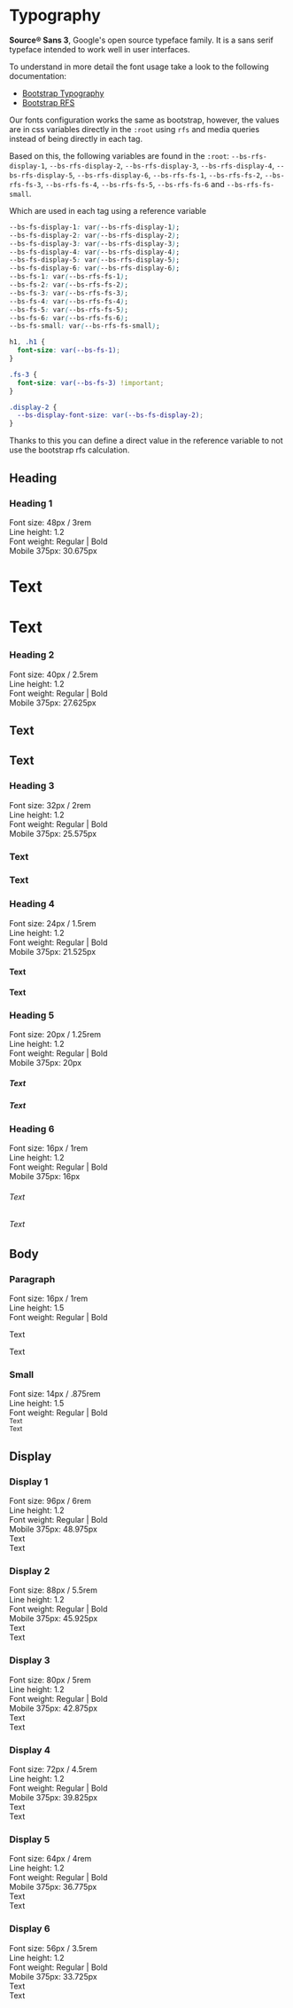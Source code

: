 
<Meta title="Design System/Typography" />

# Typography

**Source® Sans 3**, Google's open source typeface family. It is a sans serif typeface intended to work well in user interfaces.

To understand in more detail the font usage take a look to the following documentation:

+ [Bootstrap Typography](https://getbootstrap.com/docs/5.3/content/typography/)
+ [Bootstrap RFS](https://getbootstrap.com/docs/5.3/getting-started/rfs/)

Our fonts configuration works the same as bootstrap, however, the values are in css variables directly in the `:root`
using `rfs` and media queries instead of being directly in each tag.

Based on this, the following variables are found in the `:root`: `--bs-rfs-display-1`, `--bs-rfs-display-2`,
`--bs-rfs-display-3`, `--bs-rfs-display-4`, `--bs-rfs-display-5`, `--bs-rfs-display-6`, `--bs-rfs-fs-1`,
`--bs-rfs-fs-2`, `--bs-rfs-fs-3`, `--bs-rfs-fs-4`, `--bs-rfs-fs-5`, `--bs-rfs-fs-6` and `--bs-rfs-fs-small`.

Which are used in each tag using a reference variable

```css
--bs-fs-display-1: var(--bs-rfs-display-1);
--bs-fs-display-2: var(--bs-rfs-display-2);
--bs-fs-display-3: var(--bs-rfs-display-3);
--bs-fs-display-4: var(--bs-rfs-display-4);
--bs-fs-display-5: var(--bs-rfs-display-5);
--bs-fs-display-6: var(--bs-rfs-display-6);
--bs-fs-1: var(--bs-rfs-fs-1);
--bs-fs-2: var(--bs-rfs-fs-2);
--bs-fs-3: var(--bs-rfs-fs-3);
--bs-fs-4: var(--bs-rfs-fs-4);
--bs-fs-5: var(--bs-rfs-fs-5);
--bs-fs-6: var(--bs-rfs-fs-6);
--bs-fs-small: var(--bs-rfs-fs-small);
```

```css
h1, .h1 {
  font-size: var(--bs-fs-1);
}

.fs-3 {
  font-size: var(--bs-fs-3) !important;
}

.display-2 {
  --bs-display-font-size: var(--bs-fs-display-2);
}
```

Thanks to this you can define a direct value in the reference variable to not use the bootstrap rfs calculation.


## Heading

<Canvas>
  <div className="container">
    <div className="row align-items-center mb-4">
      <div className="col">
        <h3 className="fs-5">Heading 1</h3>
        <div className="small text-gray-500">
          <div>Font size: 48px / 3rem</div>
          <div>Line height: 1.2</div>
          <div>Font weight: Regular | Bold</div>
          <div>Mobile 375px: 30.675px</div>
        </div>
      </div>
      <div className="col">
        <h1 className="fw-normal">Text</h1>
      </div>
      <div className="col">
        <h1>Text</h1>
      </div>
    </div>
    <div className="row align-items-center mb-4">
      <div className="col">
        <h3 className="fs-5">Heading 2</h3>
        <div className="small text-gray-500">
          <div>Font size: 40px / 2.5rem</div>
          <div>Line height: 1.2</div>
          <div>Font weight: Regular | Bold</div>
          <div>Mobile 375px: 27.625px</div>
        </div>
      </div>
      <div className="col">
        <h2 className="fw-normal">Text</h2>
      </div>
      <div className="col">
        <h2>Text</h2>
      </div>
    </div>
    <div className="row align-items-center mb-4">
      <div className="col">
        <h3 className="fs-5">Heading 3</h3>
        <div className="small text-gray-500">
          <div>Font size: 32px / 2rem</div>
          <div>Line height: 1.2</div>
          <div>Font weight: Regular | Bold</div>
          <div>Mobile 375px: 25.575px</div>
        </div>
      </div>
      <div className="col">
        <h3 className="fw-normal">Text</h3>
      </div>
      <div className="col">
        <h3>Text</h3>
      </div>
    </div>
    <div className="row align-items-center mb-4">
      <div className="col">
        <h3 className="fs-5">Heading 4</h3>
        <div className="small text-gray-500">
          <div>Font size: 24px / 1.5rem</div>
          <div>Line height: 1.2</div>
          <div>Font weight: Regular | Bold</div>
          <div>Mobile 375px: 21.525px</div>
        </div>
      </div>
      <div className="col">
        <h4 className="fw-normal">Text</h4>
      </div>
      <div className="col">
        <h4>Text</h4>
      </div>
    </div>
    <div className="row align-items-center mb-4">
      <div className="col">
        <h3 className="fs-5">Heading 5</h3>
        <div className="small text-gray-500">
          <div>Font size: 20px / 1.25rem</div>
          <div>Line height: 1.2</div>
          <div>Font weight: Regular | Bold</div>
          <div>Mobile 375px: 20px</div>
        </div>
      </div>
      <div className="col">
        <h5 className="fw-normal">Text</h5>
      </div>
      <div className="col">
        <h5>Text</h5>
      </div>
    </div>
    <div className="row align-items-center mb-4">
      <div className="col">
        <h3 className="fs-5">Heading 6</h3>
        <div className="small text-gray-500">
          <div>Font size: 16px / 1rem</div>
          <div>Line height: 1.2</div>
          <div>Font weight: Regular | Bold</div>
          <div>Mobile 375px: 16px</div>
        </div>
      </div>
      <div className="col">
        <h6 className="fw-normal">Text</h6>
      </div>
      <div className="col">
        <h6>Text</h6>
      </div>
    </div>
  </div>
</Canvas>

## Body

<Canvas>
  <div className="container">
    <div className="row align-items-center mb-4">
      <div className="col">
        <h3 className="fs-5">Paragraph</h3>
        <div className="small text-gray-500">
          <div>Font size: 16px / 1rem</div>
          <div>Line height: 1.5</div>
          <div>Font weight: Regular | Bold</div>
        </div>
      </div>
      <div className="col">
        <p>Text</p>
      </div>
      <div className="col">
        <p className="fw-bold">Text</p>
      </div>
    </div>
    <div className="row align-items-center mb-4">
      <div className="col">
        <h3 className="fs-5">Small</h3>
        <div className="small text-gray-500">
          <div>Font size: 14px / .875rem</div>
          <div>Line height: 1.5</div>
          <div>Font weight: Regular | Bold</div>
        </div>
      </div>
      <div className="col">
        <small className="small">Text</small>
      </div>
      <div className="col">
        <small className="fw-bold">Text</small>
      </div>
    </div>
  </div>
</Canvas>

## Display

<Canvas>
  <div className="container">
    <div className="row align-items-center mb-4">
      <div className="col">
        <h3 className="fs-5">Display 1</h3>
        <div className="small text-gray-500">
          <div>Font size: 96px / 6rem</div>
          <div>Line height: 1.2</div>
          <div>Font weight: Regular | Bold</div>
          <div>Mobile 375px: 48.975px</div>
        </div>
      </div>
      <div className="col">
        <span className="display-1">Text</span>
      </div>
      <div className="col">
        <span className="display-1 fw-bold">Text</span>
      </div>
    </div>
    <div className="row align-items-center mb-4">
      <div className="col">
        <h3 className="fs-5">Display 2</h3>
        <div className="small text-gray-500">
          <div>Font size: 88px / 5.5rem</div>
          <div>Line height: 1.2</div>
          <div>Font weight: Regular | Bold</div>
          <div>Mobile 375px: 45.925px</div>
        </div>
      </div>
      <div className="col">
        <span className="display-2">Text</span>
      </div>
      <div className="col">
        <span className="display-2 fw-bold">Text</span>
      </div>
    </div>
    <div className="row align-items-center mb-4">
      <div className="col">
        <h3 className="fs-5">Display 3</h3>
        <div className="small text-gray-500">
          <div>Font size: 80px / 5rem</div>
          <div>Line height: 1.2</div>
          <div>Font weight: Regular | Bold</div>
          <div>Mobile 375px: 42.875px</div>
        </div>
      </div>
      <div className="col">
        <span className="display-3">Text</span>
      </div>
      <div className="col">
        <span className="display-3 fw-bold">Text</span>
      </div>
    </div>
    <div className="row align-items-center mb-4">
      <div className="col">
        <h3 className="fs-5">Display 4</h3>
        <div className="small text-gray-500">
          <div>Font size: 72px / 4.5rem</div>
          <div>Line height: 1.2</div>
          <div>Font weight: Regular | Bold</div>
          <div>Mobile 375px: 39.825px</div>
        </div>
      </div>
      <div className="col">
        <span className="display-4">Text</span>
      </div>
      <div className="col">
        <span className="display-4 fw-bold">Text</span>
      </div>
    </div>
    <div className="row align-items-center mb-4">
      <div className="col">
        <h3 className="fs-5">Display 5</h3>
        <div className="small text-gray-500">
          <div>Font size: 64px / 4rem</div>
          <div>Line height: 1.2</div>
          <div>Font weight: Regular | Bold</div>
          <div>Mobile 375px: 36.775px</div>
        </div>
      </div>
      <div className="col">
        <span className="display-5">Text</span>
      </div>
      <div className="col">
        <span className="display-5 fw-bold">Text</span>
      </div>
    </div>
    <div className="row align-items-center mb-4">
      <div className="col">
        <h3 className="fs-5">Display 6</h3>
        <div className="small text-gray-500">
          <div>Font size: 56px / 3.5rem</div>
          <div>Line height: 1.2</div>
          <div>Font weight: Regular | Bold</div>
          <div>Mobile 375px: 33.725px</div>
        </div>
      </div>
      <div className="col">
        <span className="display-6">Text</span>
      </div>
      <div className="col">
        <span className="display-6 fw-bold">Text</span>
      </div>
    </div>
  </div>
</Canvas>
